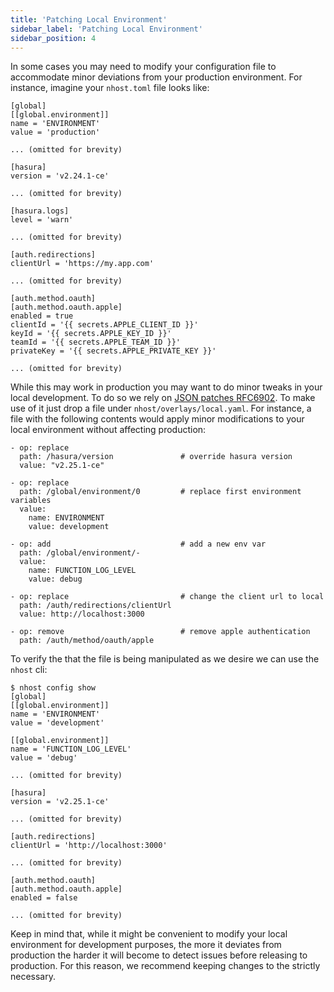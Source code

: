 ```yaml
---
title: 'Patching Local Environment'
sidebar_label: 'Patching Local Environment'
sidebar_position: 4
---
```


In some cases you may need to modify your configuration file to accommodate minor deviations from your production environment. For instance, imagine your `nhost.toml` file looks like:

```
[global]
[[global.environment]]
name = 'ENVIRONMENT'
value = 'production'

... (omitted for brevity)

[hasura]
version = 'v2.24.1-ce'

... (omitted for brevity)

[hasura.logs]
level = 'warn'

... (omitted for brevity)

[auth.redirections]
clientUrl = 'https://my.app.com'

... (omitted for brevity)

[auth.method.oauth]
[auth.method.oauth.apple]
enabled = true
clientId = '{{ secrets.APPLE_CLIENT_ID }}'
keyId = '{{ secrets.APPLE_KEY_ID }}'
teamId = '{{ secrets.APPLE_TEAM_ID }}'
privateKey = '{{ secrets.APPLE_PRIVATE_KEY }}'

... (omitted for brevity)

```

While this may work in production you may want to do minor tweaks in your local development. To do so we rely on [JSON patches RFC6902](https://datatracker.ietf.org/doc/html/rfc6902). To make use of it just drop a file under `nhost/overlays/local.yaml`. For instance, a file with the following contents would apply minor modifications to your local environment without affecting production:

```
- op: replace
  path: /hasura/version               # override hasura version
  value: "v2.25.1-ce"

- op: replace
  path: /global/environment/0         # replace first environment variables
  value:
    name: ENVIRONMENT
    value: development

- op: add                             # add a new env var
  path: /global/environment/-
  value:
    name: FUNCTION_LOG_LEVEL
    value: debug

- op: replace                         # change the client url to local
  path: /auth/redirections/clientUrl
  value: http://localhost:3000

- op: remove                          # remove apple authentication
  path: /auth/method/oauth/apple
```

To verify the that the file is being manipulated as we desire we can use the `nhost` cli:

```
$ nhost config show
[global]
[[global.environment]]
name = 'ENVIRONMENT'
value = 'development'

[[global.environment]]
name = 'FUNCTION_LOG_LEVEL'
value = 'debug'

... (omitted for brevity)

[hasura]
version = 'v2.25.1-ce'

... (omitted for brevity)

[auth.redirections]
clientUrl = 'http://localhost:3000'

... (omitted for brevity)

[auth.method.oauth]
[auth.method.oauth.apple]
enabled = false

... (omitted for brevity)

```

Keep in mind that, while it might be convenient to modify your local environment for development purposes, the more it deviates from production the harder it will become to detect issues before releasing to production. For this reason, we recommend keeping changes to the strictly necessary.
